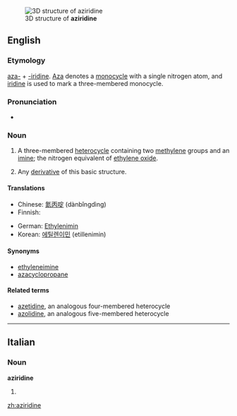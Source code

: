 [[Image:Aziridine3d.png|thumb|3D structure of '''aziridine''']]
==English==

===Etymology===

[[aza-]] + [[-iridine]].  [[aza|Aza]] denotes a [[monocycle]] with a single nitrogen atom, and [[iridine]] is used to mark a three-membered monocycle.

===Pronunciation===
* {{IPA|əˈzirɪdin}}

===Noun===
{{wikipedia}}
{{en-noun}}

# {{organic compound}} A three-membered [[heterocycle]] containing two [[methylene]] groups and an [[imine]]; the nitrogen equivalent of [[ethylene oxide]].
# {{by extension}} Any [[derivative]] of this basic structure.

====Translations====
{{trans-top|three-membered heterocycle}}
* Chinese: [[氮丙啶]] (dànbǐngdìng)
* Finnish: {{t-|fi|etyleeni-imiini}}
{{trans-mid}}
* German: [[Ethylenimin]] {{n}}
* Korean: [[에틸렌이민]] (etillenimin)
{{trans-bottom}}

====Synonyms====
* [[ethyleneimine]]
* [[azacyclopropane]]

====Related terms====
* [[azetidine]], an analogous four-membered heterocycle
* [[azolidine]], an analogous five-membered heterocycle

----

==Italian==

===Noun===
'''aziridine''' {{f}}

# {{plural of|[[aziridina]]|lang=Italian}}

[[zh:aziridine]]